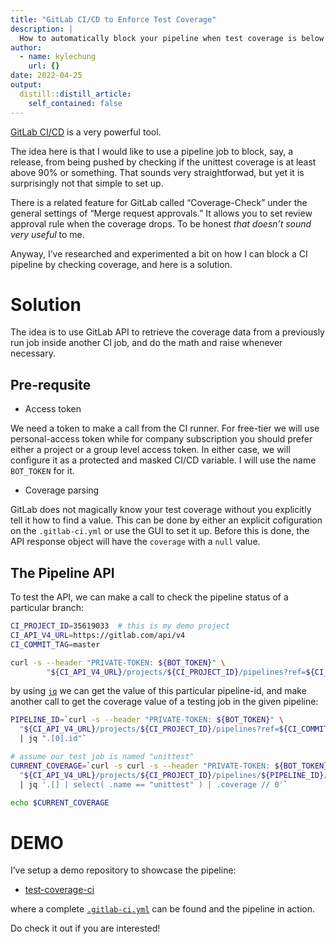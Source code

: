 ```yaml
---
title: "GitLab CI/CD to Enforce Test Coverage"
description: |
  How to automatically block your pipeline when test coverage is below a minimum requirement.
author:
  - name: kylechung
    url: {}
date: 2022-04-25
output:
  distill::distill_article:
    self_contained: false
---
```


[GitLab CI/CD](https://docs.gitlab.com/ee/ci/) is a very powerful tool.

The idea here is that I would like to use a pipeline job to block,
say,
a release,
from being pushed by checking if the unittest coverage is at least above 90% or something.
That sounds very straightforwad,
but yet it is surprisingly not that simple to set up.

There is a related feature for GitLab called "Coverage-Check" under the general settings of "Merge request approvals."
It allows you to set review approval rule when the coverage drops.
To be honest _that doesn't sound very useful_ to me.

Anyway,
I've researched and experimented a bit on how I can block a CI pipeline by checking coverage,
and here is a solution.

# Solution

The idea is to use GitLab API to retrieve the coverage data from a previously run job inside another CI job,
and do the math and raise whenever necessary.

## Pre-requsite

- Access token

We need a token to make a call from the CI runner.
For free-tier we will use personal-access token while for company subscription you should prefer either a project or a group level access token.
In either case,
we will configure it as a protected and masked CI/CD variable.
I will use the name `BOT_TOKEN` for it.

- Coverage parsing

GitLab does not magically know your test coverage without you explicitly tell it how to find a value.
This can be done by either an explicit cofiguration on the `.gitlab-ci.yml` or use the GUI to set it up.
Before this is done,
the API response object will have the `coverage` with a `null` value.

## The Pipeline API

To test the API,
we can make a call to check the pipeline status of a particular branch:

```bash
CI_PROJECT_ID=35619033  # this is my demo project
CI_API_V4_URL=https://gitlab.com/api/v4
CI_COMMIT_TAG=master

curl -s --header "PRIVATE-TOKEN: ${BOT_TOKEN}" \
        "${CI_API_V4_URL}/projects/${CI_PROJECT_ID}/pipelines?ref=${CI_COMMIT_TAG}&status=success" | jq
```

by using [`jq`](https://stedolan.github.io/jq/) we can get the value of this particular pipeline-id,
and make another call to get the coverage value of a testing job in the given pipeline:

```bash
PIPELINE_ID=`curl -s --header "PRIVATE-TOKEN: ${BOT_TOKEN}" \
  "${CI_API_V4_URL}/projects/${CI_PROJECT_ID}/pipelines?ref=${CI_COMMIT_TAG}&status=success" \
  | jq ".[0].id"`

# assume our test job is named "unittest"
CURRENT_COVERAGE=`curl -s curl -s --header "PRIVATE-TOKEN: ${BOT_TOKEN}" \
  "${CI_API_V4_URL}/projects/${CI_PROJECT_ID}/pipelines/${PIPELINE_ID}/jobs" \
  | jq '.[] | select( .name == "unittest" ) | .coverage // 0'`

echo $CURRENT_COVERAGE
```

# DEMO

I've setup a demo repository to showcase the pipeline:

- [test-coverage-ci](https://gitlab.com/kyle.c2/test-coverage-ci)

where a complete [`.gitlab-ci.yml`](https://gitlab.com/kyle.c2/test-coverage-ci/-/blob/master/.gitlab-ci.yml) can be found and the pipeline in action.

Do check it out if you are interested!
